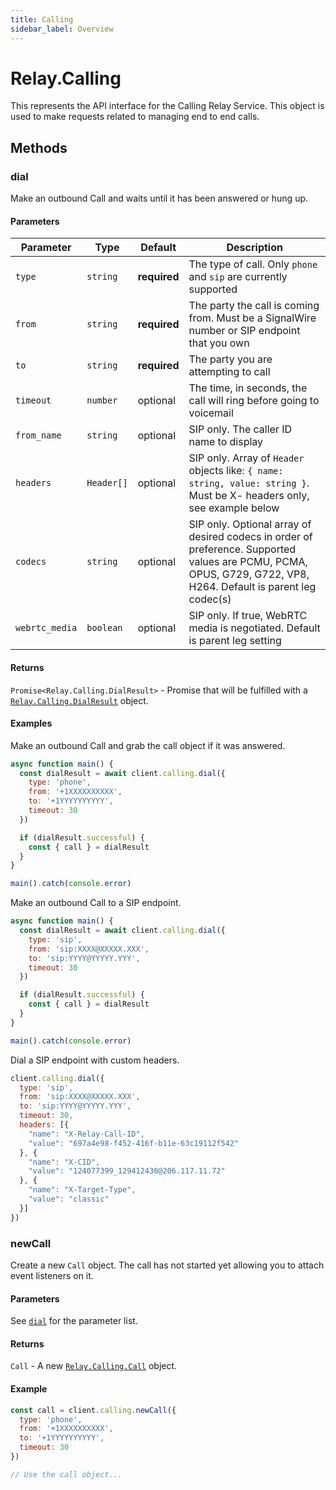 ```yaml
---
title: Calling
sidebar_label: Overview
---
```


[relay-calling-call]: /sdks/relay-realtime-sdk/v2/language/nodejs/calling/call
[relay-calling-dialresult]: /sdks/relay-realtime-sdk/v2/language/nodejs/calling/results/dial-result
[link]: #dial

# Relay.Calling

This represents the API interface for the Calling Relay Service. This object is used to make requests related to managing end to end calls.

## Methods

### dial

Make an outbound Call and waits until it has been answered or hung up.

#### Parameters

| Parameter | Type | Default | Description |
| --------- | ---- | ------- | ----------- |
| `type` | `string` | **required** | The type of call. Only `phone` and `sip` are currently supported |
| `from` | `string` | **required** | The party the call is coming from. Must be a SignalWire number or SIP endpoint that you own |
| `to` | `string` | **required** | The party you are attempting to call |
| `timeout` | `number` | optional | The time, in seconds, the call will ring before going to voicemail |
| `from_name` | `string` | optional | SIP only. The caller ID name to display |
| `headers` | `Header[]` | optional | SIP only. Array of `Header` objects like: `{ name: string, value: string }`. Must be X- headers only, see example below |
| `codecs` | `string` | optional | SIP only. Optional array of desired codecs in order of preference. Supported values are PCMU, PCMA, OPUS, G729, G722, VP8, H264. Default is parent leg codec(s) |
| `webrtc_media` | `boolean` | optional | SIP only. If true, WebRTC media is negotiated. Default is parent leg setting |

#### Returns

`Promise<Relay.Calling.DialResult>` - Promise that will be fulfilled with a [`Relay.Calling.DialResult`][relay-calling-dialresult] object.

#### Examples

Make an outbound Call and grab the call object if it was answered.

```javascript
async function main() {
  const dialResult = await client.calling.dial({
    type: 'phone',
    from: '+1XXXXXXXXXX',
    to: '+1YYYYYYYYYY',
    timeout: 30
  })

  if (dialResult.successful) {
    const { call } = dialResult
  }
}

main().catch(console.error)
```

Make an outbound Call to a SIP endpoint.

```javascript
async function main() {
  const dialResult = await client.calling.dial({
    type: 'sip',
    from: 'sip:XXXX@XXXXX.XXX',
    to: 'sip:YYYY@YYYYY.YYY',
    timeout: 30
  })

  if (dialResult.successful) {
    const { call } = dialResult
  }
}

main().catch(console.error)
```

Dial a SIP endpoint with custom headers.

```javascript
client.calling.dial({
  type: 'sip',
  from: 'sip:XXXX@XXXXX.XXX',
  to: 'sip:YYYY@YYYYY.YYY',
  timeout: 30,
  headers: [{
    "name": "X-Relay-Call-ID",
    "value": "697a4e98-f452-416f-b11e-63c19112f542"
  }, {
    "name": "X-CID",
    "value": "124077399_129412436@206.117.11.72"
  }, {
    "name": "X-Target-Type",
    "value": "classic"
  }]
})
```

### newCall

Create a new `Call` object. The call has not started yet allowing you to attach event listeners on it.

#### Parameters

See [`dial`][link] for the parameter list.

#### Returns

`Call` - A new [`Relay.Calling.Call`][relay-calling-call] object.

#### Example

```javascript
const call = client.calling.newCall({
  type: 'phone',
  from: '+1XXXXXXXXXX',
  to: '+1YYYYYYYYYY',
  timeout: 30
})

// Use the call object...
```